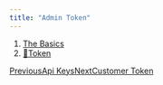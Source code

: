 ```yaml
---
title: "Admin Token"
---
```


1. [The Basics](/maginium/the-basics)
2. [🔗Token](/maginium/the-basics/token)

[PreviousApi Keys](/maginium/the-basics/token/api-keys)[NextCustomer Token](/maginium/the-basics/token/customer-token)
